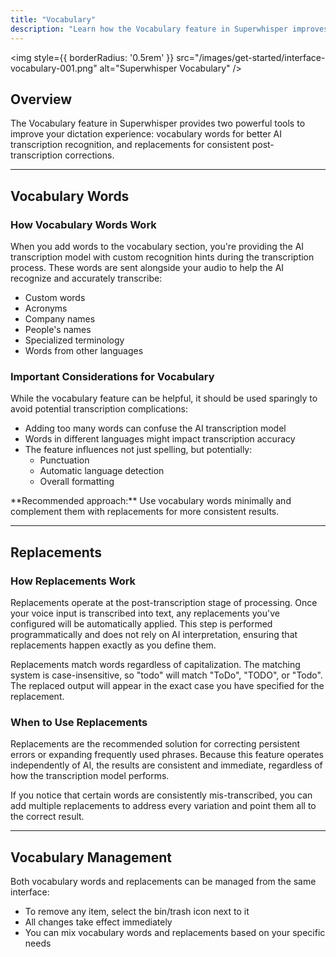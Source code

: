 ```yaml
---
title: "Vocabulary"
description: "Learn how the Vocabulary feature in Superwhisper improves AI voice transcription accuracy by allowing users to add custom words, acronyms, or company names, and create replacements for consistent text corrections."
---
```


<img
  style={{ borderRadius: '0.5rem' }}
  src="/images/get-started/interface-vocabulary-001.png"
  alt="Superwhisper Vocabulary"
/>

## Overview

The Vocabulary feature in Superwhisper provides two powerful tools to improve your dictation experience: vocabulary words for better AI transcription recognition, and replacements for consistent post-transcription corrections.

---

## Vocabulary Words

### How Vocabulary Words Work

When you add words to the vocabulary section, you're providing the AI transcription model with custom recognition hints during the transcription process. These words are sent alongside your audio to help the AI recognize and accurately transcribe:

- Custom words
- Acronyms  
- Company names
- People's names
- Specialized terminology
- Words from other languages

### Important Considerations for Vocabulary

While the vocabulary feature can be helpful, it should be used sparingly to avoid potential transcription complications:

- Adding too many words can confuse the AI transcription model
- Words in different languages might impact transcription accuracy
- The feature influences not just spelling, but potentially:
  - Punctuation
  - Automatic language detection
  - Overall formatting

<Tip>
**Recommended approach:** Use vocabulary words minimally and complement them with replacements for more consistent results.
</Tip>

---

## Replacements

### How Replacements Work

Replacements operate at the post-transcription stage of processing. Once your voice input is transcribed into text, any replacements you've configured will be automatically applied. This step is performed programmatically and does not rely on AI interpretation, ensuring that replacements happen exactly as you define them.

<Info>
Replacements match words regardless of capitalization. The matching system is case-insensitive, so "todo" will match "ToDo", "TODO", or "Todo". The replaced output will appear in the exact case you have specified for the replacement.
</Info>

### When to Use Replacements

Replacements are the recommended solution for correcting persistent errors or expanding frequently used phrases. Because this feature operates independently of AI, the results are consistent and immediate, regardless of how the transcription model performs.

<Check>
If you notice that certain words are consistently mis-transcribed, you can add multiple replacements to address every variation and point them all to the correct result.
</Check>

---

## Vocabulary Management

Both vocabulary words and replacements can be managed from the same interface:

- To remove any item, select the bin/trash icon next to it
- All changes take effect immediately
- You can mix vocabulary words and replacements based on your specific needs